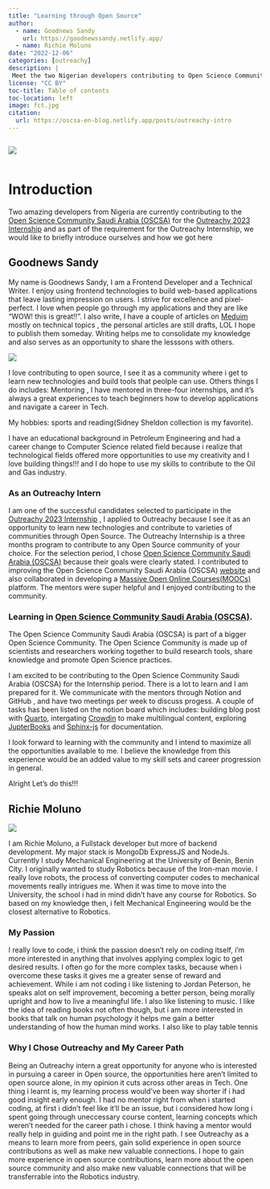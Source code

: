 ```yaml
---
title: "Learning through Open Source"
author:
  - name: Goodnews Sandy 
    url: https://goodnewssandy.netlify.app/
  - name: Richie Moluno
date: "2022-12-06"
categories: [outreachy]
description: |
 Meet the two Nigerian developers contributing to Open Science Community Saudi Arabia (OSCSA).
license: "CC BY"
toc-title: Table of contents
toc-location: left
image: fct.jpg
citation:
  url: https://oscsa-en-blog.netlify.app/posts/outreachy-intro
---
```

::: {.column width="auto"}
![](outreachy-image.png){fig-align="center"}
:::


# Introduction
Two amazing developers from Nigeria are currently contributing to the [Open Science Community Saudi Arabia (OSCSA)](https://github.com/Open-Science-Community-Saudi-Arabia) for the  [Outreachy 2023 Internship](https://www.outreachy.org/) and as part of the requirement for the Outreachy Internship, we would like to briefly introduce ourselves and how we got here

## Goodnews Sandy

::: {.grid .align-items-center}

::: {.g-col-lg-6 .g-col-12 }
My name is Goodnews Sandy, I am a Frontend Developer and a Technical Writer. I enjoy using frontend technologies to build web-based applications that leave lasting impression on users.  I strive for excellence and pixel-perfect. I love when people go through my applications and they are like "WOW! this is great!!".  I also write, I have a couple of articles on [Meduim](https://sandygoody.medium.com/) mostly on technical topics , the personal articles are still drafts, LOL I hope to publish them someday.  Writing helps me to consolidate my knowledge and  also serves as an opportunity to share the lesssons with others.  
:::

::: {.g-col-lg-6 .g-col-12 }
![](sandy-image.svg)
:::

::::
 I love contributing to open source,  I see it as a community where i  get to learn new technologies and build tools that peolple can use. Others things I do includes: Mentoring , I have mentored in three-four internships, and it's always a great experiences to teach beginners how to develop applications and navigate a career in Tech. 
 
 My hobbies: sports and reading(Sidney Sheldon collection is my favorite).

 I have an educational background in Petroleum Engineering and had a career change to Computer Science related field because i realize that technological fields offered more opportunities to use my creativity and I love building things!!! and I do hope to use my skills to contribute to the Oil and Gas industry.

### As an Outreachy Intern
I am one of the successful candidates selected to participate in the [Outreachy 2023 Internship](https://www.outreachy.org/) , I applied to Outreachy because I see it as an opportunity to learn new technologies and contribute to varieties of communities through Open Source.  The Outreachy Internship is a three months program to contribute to any Open Source community of your choice. For the selection period, I chose [Open Science Community Saudi Arabia (OSCSA)](https://github.com/Open-Science-Community-Saudi-Arabia) because their goals were clearly stated.  I contributed to improving the Open Science Community Saudi Arabia (OSCSA) [website](https://github.com/Open-Science-Community-Saudi-Arabia/OSCSA_Website) and also collaborated in developing a [Massive Open Online Courses(MOOCs)](https://github.com/Open-Science-Community-Saudi-Arabia/MOOCs/tree/dev_team2) platform. The mentors were super helpful and I enjoyed contributing to the community.  

### Learning in [Open Science Community Saudi Arabia (OSCSA)](https://osc-ksa.com/).
The Open Science Community Saudi Arabia (OSCSA) is part of a bigger Open Science Community. The Open Science Community is made up of scientists and researchers working together to build research tools, share knowledge and promote Open Science practices.
 
I am excited to be contributing to the Open Science Community Saudi Arabia (OSCSA) for the Internship period. There is a lot to learn and I am prepared for it. We communicate with the mentors through Notion and GitHub , and have two meetings per week to discuss progess. A couple of tasks has been listed on the notion board which includes: building blog post with [ Quarto](https://quarto.org/), intergating [Crowdin](https://crowdin.com/) to make  multilingual content, exploring [JupterBooks](https://jupyterbook.org/en/stable/intro.html) and  [Sphinx-js](https://www.sphinx-doc.org/en/master/) for documentation.

I look forward to learning with the community and I intend to maximize all the opportunities available to me. I believe the knowledge from this experience would be an added value to my skill sets and career progression in general. 

Alright Let's do this!!!

## Richie Moluno
::: {.grid .align-items-center}

::: {.g-col-lg-6 .g-col-12 }
![](richie-image.jpg)
:::

::: {.g-col-lg-6 .g-col-12 }
I am Richie Moluno, a Fullstack developer but more of backend development. My major stack is MongoDb ExpressJS and NodeJs. Currently I study Mechanical Engineering at the University of Benin, Benin City. I originally wanted to study Robotics because of the Iron-man movie. I really love robots, the process of converting computer codes to mechanical movements really intrigues me. When it was time to move into the University, the school i had in mind didn't have any course for Robotics. So based on my knowledge then, i felt Mechanical Engineering would be the closest alternative to Robotics. 
:::

::::

### My Passion
I really love to code, i think the passion doesn't rely on coding itself, i'm more interested in anything that involves applying complex logic to get desired results. I often go for the more complex tasks, because when i overcome these tasks it gives me a greater sense of reward and achievement. 
While i am not coding i like listening to Jordan Peterson, he speaks alot on self improvement, becoming a better person, being morally upright and how to live a meaningful life. I also like listening to music. I like the idea of reading books not often though, but i am more interested in books that talk on human psychology it helps me gain a better understanding of how the human mind works. I also like to play table tennis

### Why I Chose Outreachy and My Career Path
Being an Outreachy intern a great opportunity for anyone who is interested in pursuing a career in Open source, the opportunities here aren't limited to open source alone, in my opinion it cuts across other areas in Tech. One thing i learnt is, my learning process would've been way shorter if i had good insight early enough. 
I had no mentor right from when i started coding, at first i didn't feel like it'll be an issue, but i considered how long i spent going through uneccessary course content, learning concepts which weren't needed for the career path i chose. I think having a mentor would really help in guiding and point me in the right path. I see Outreachy as a means to learn more from peers, gain solid experience in open source contributions as well as make new valuable connections. 
I hope to gain more experience in open source contributions, learn more about the open source community and also make new valuable connections that will be transferrable into the Robotics industry. 

